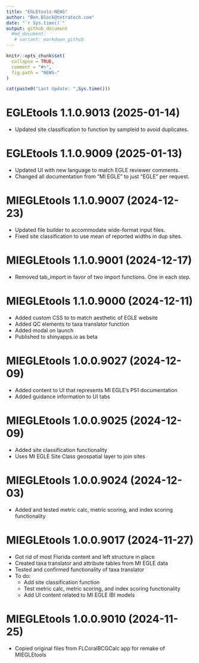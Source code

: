 ```yaml
---
title: "EGLEtools-NEWS"
author: "Ben.Block@tetratech.com"
date: "`r Sys.time()`"
output: github_document
  #md_document:
   # variant: markdown_github
---
```


<!-- NEWS.md is generated from NEWS.Rmd. Please edit that file -->

```r
knitr::opts_chunk$set(
  collapse = TRUE,
  comment = "#>",
  fig.path = "NEWS-"
)
```

```r
cat(paste0("Last Update: ",Sys.time()))
```

# EGLEtools 1.1.0.9013 (2025-01-14)
-   Updated site classification to function by sampleid to avoid duplicates.

# EGLEtools 1.1.0.9009 (2025-01-13)
-   Updated UI with new language to match EGLE reviewer comments.
-   Changed all documentation from "MI EGLE" to just "EGLE" per request.

# MIEGLEtools 1.1.0.9007 (2024-12-23)
-   Updated file builder to accommodate wide-format input files.
-   Fixed site classification to use mean of reported widths in dup sites.

# MIEGLEtools 1.1.0.9001 (2024-12-17)
-   Removed tab_import in favor of two import functions. One in each step.

# MIEGLEtools 1.1.0.9000 (2024-12-11)
-   Added custom CSS to to match aesthetic of EGLE website
-   Added QC elements to taxa translator function
-   Added modal on launch
-   Published to shinyapps.io as beta

# MIEGLEtools 1.0.0.9027 (2024-12-09)
-   Added content to UI that represents MI EGLE's P51 documentation
-   Added guidance information to UI tabs

# MIEGLEtools 1.0.0.9025 (2024-12-09)
-   Added site classification functionality
-   Uses MI EGLE Site Class geospatial layer to join sites

# MIEGLEtools 1.0.0.9024 (2024-12-03)
-   Added and tested metric calc, metric scoring, and index scoring functionality

# MIEGLEtools 1.0.0.9017 (2024-11-27)

-   Got rid of most Florida content and left structure in place
-   Created taxa translator and attribute tables from MI EGLE data
-   Tested and confirmed functionality of taxa translator
-   To do:
    -   Add site classification function
    -   Test metric calc, metric scoring, and index scoring functionality
    -   Add UI content related to MI EGLE IBI models

# MIEGLEtools 1.0.0.9010 (2024-11-25)

-   Copied original files from FLCoralBCGCalc app for remake of MIEGLEtools
